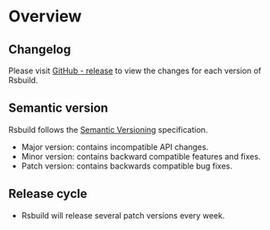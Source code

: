 # Overview

## Changelog

Please visit [GitHub - release](https://github.com/web-infra-dev/rsbuild/releases) to view the changes for each version of Rsbuild.

## Semantic version

Rsbuild follows the [Semantic Versioning](https://semver.org/) specification.

- Major version: contains incompatible API changes.
- Minor version: contains backward compatible features and fixes.
- Patch version: contains backwards compatible bug fixes.

## Release cycle

- Rsbuild will release several patch versions every week.
